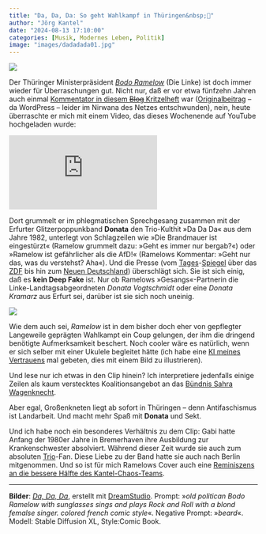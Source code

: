 ```yaml
---
title: "Da, Da, Da: So geht Wahlkampf in Thüringen&nbsp;🥸"
author: "Jörg Kantel"
date: "2024-08-13 17:10:00"
categories: [Musik, Modernes Leben, Politik]
image: "images/dadadada01.jpg"
---
```


[![](images/dadadada01-b.jpg)](https://www.flickr.com/photos/schockwellenreiter/53920920104/)

Der Thüringer Ministerpräsident *[Bodo Ramelow](https://de.wikipedia.org/wiki/Bodo_Ramelow)* (Die Linke) ist doch immer wieder für Überraschungen gut. Nicht nur, daß er vor etwa fünfzehn Jahren auch einmal [Kommentator in diesem ~~Blog~~ Kritzelheft](http://blog.schockwellenreiter.de/2014/12/20141205.html#p04) war ([Originalbeitrag](https://www.ats20.de/blog/index.php?/archives/1005-Urheberrecht-und-Autorenverdienst..html) -- da WordPress -- leider im Nirwana des Netzes entschwunden), nein, heute überraschte er mich mit einem Video, das dieses Wochenende auf YouTube hochgeladen wurde:

<iframe class="if16_9" src="https://www.youtube.com/embed/EAzZ7ObcaNA?si=LxgNb-P37am-KFAK" title="YouTube video player" frameborder="0" allow="accelerometer; autoplay; clipboard-write; encrypted-media; gyroscope; picture-in-picture; web-share" referrerpolicy="strict-origin-when-cross-origin" allowfullscreen></iframe>

Dort grummelt er im phlegmatischen Sprechgesang zusammen mit der Erfurter Glitzerpoppunkband **Donata** den Trio-Kulthit »Da Da Da« aus dem Jahre 1982, unterlegt von Schlagzeilen wie »Die Brandmauer ist eingestürzt« (Ramelow grummelt dazu: »Geht es immer nur bergab?«) oder »Ramelow ist gefährlicher als die AfD!« (Ramelows Kommentar: »Geht nur das, was du verstehst? Aha«). Und die Presse (vom [Tages](https://www.tagesspiegel.de/politik/ich-lieb-dich-nicht-du-liebst-mich-nicht-bodo-ramelow-covert-trio-klassiker-da-da-da-fur-thuringen-wahlkampf-12180746.html)-[Spiegel](https://www.spiegel.de/politik/deutschland/thueringen-bodo-ramelow-veroeffentlicht-wahlkampfsong-mit-donata-a-231d174c-d4d7-43b9-b491-d40a5dc2284a) über das [ZDF](https://www.zdf.de/nachrichten/politik/deutschland/werbespots-politiker-landtagswahl-thueringen-100.html) bis hin zum [Neuen Deutschland](https://www.nd-aktuell.de/artikel/1184449.linke-in-thueringen-bodo-ramelow-mit-da-da-da-gegen-den-ernst-der-lage.html)) überschlägt sich. Sie ist sich einig, daß es **kein Deep Fake** ist. Nur ob Ramelows »Gesangs«-Partnerin die Linke-Landtagsabgeordneten *Donata Vogtschmidt* oder eine *Donata Kramarz* aus Erfurt sei, darüber ist sie sich noch uneinig.

[![](images/dadadada02.jpg)](https://www.flickr.com/photos/schockwellenreiter/53920920359/)

Wie dem auch sei, *Ramelow* ist in dem bisher doch eher von gepflegter Langeweile geprägten Wahlkampt ein Coup gelungen, der ihm die dringend benötigte Aufmerksamkeit beschert. Noch cooler wäre es natürlich, wenn er sich selber mit einer Ukulele begleitet hätte (ich habe eine [KI meines Vertrauens](https://beta.dreamstudio.ai/generate) mal gebeten, dies mit einem Bild zu illustrieren).

Und lese nur ich etwas in den Clip hinein? Ich interpretiere jedenfalls einige Zeilen als kaum verstecktes Koalitionsangebot an das [Bündnis Sahra Wagenknecht](https://de.wikipedia.org/wiki/B%C3%BCndnis_Sahra_Wagenknecht).

Aber egal, Großenkneten liegt ab sofort in Thüringen -- denn Antifaschismus ist Landarbeit. Und macht mehr Spaß mit **Donata** und Sekt.

Und ich habe noch ein besonderes Verhältnis zu dem Clip: Gabi hatte Anfang der 1980er Jahre in Bremerhaven ihre Ausbildung zur Krankenschwester absolviert. Während dieser Zeit wurde sie auch zum absoluten [Trio](https://de.wikipedia.org/wiki/Trio_(Band))-Fan. Diese Liebe zu der Band hatte sie auch nach Berlin mitgenommen. Und so ist für mich Ramelows Cover auch eine [Reminiszens an die bessere Hälfte des Kantel-Chaos-Teams](https://kantel.github.io/posts/2024041901_rip_gabi/).

---

**Bilder**: *[Da, Da, Da](https://www.flickr.com/photos/schockwellenreiter/53920920104/)*, erstellt mit [DreamStudio](https://beta.dreamstudio.ai/generate). Prompt: »*old politican Bodo Ramelow with sunglasses sings and plays Rock and Roll with a blond femalse singer. colored french comic style*«. Negative Prompt: »*beard*«. Modell: Stable Diffusion XL, Style:Comic Book.